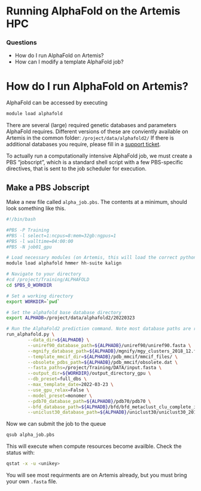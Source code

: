 # Running AlphaFold on the Artemis HPC


<div class="questions">

### Questions

- How do I run AlphaFold on Artemis?
- How can I modify a template AlphaFold job?
</div>


# How do I run AlphaFold on Artemis?

AlphaFold can be accessed by executing
```bash
module load alphafold
```

There are several (large) required genetic databases and parameters AlphaFold requires. Different versions of these are conviently available on Artemis in the common folder: `/project/data/alphafold2/` 
If there is additional databases you require, please fill in a [support ticket](https://sydneyuni.service-now.com/sm?id=sc_cat_item&sys_id=1ab0bb626d2935008dd31a4dcf150a21&sysparm_category=56db92a0db1f73042d38cae43a961918).


To actually run a computationally intensive AlphaFold job, we must create a PBS "jobscript", which is a standard shell script with a few PBS-specific directives, that is sent to the job scheduler for execution. 

## Make a PBS Jobscript

Make a new file called `alpha_job.pbs`.
The contents at a minimum, should look something like this.

```bash
#!/bin/bash

#PBS -P Training
#PBS -l select=1:ncpus=8:mem=32gb:ngpus=1
#PBS -l walltime=04:00:00
#PBS -N job01_gpu

# Load necessary modules (on Artemis, this will load the correct python environment with AlphaFold installed)
module load alphafold hmmer hh-suite kalign

# Navigate to your directory 
#cd /project/Training/ALPHAFOLD
cd $PBS_O_WORKDIR

# Set a working directory
export WORKDIR=`pwd`

# Set the alphafold base database directory
export ALPHADB=/project/data/alphafold2/20220323

# Run the AlphaFold2 prediction command. Note most database paths are required
run_alphafold.py \
        --data_dir=${ALPHADB} \
        --uniref90_database_path=${ALPHADB}/uniref90/uniref90.fasta \
        --mgnify_database_path=${ALPHADB}/mgnify/mgy_clusters_2018_12.fa \
        --template_mmcif_dir=${ALPHADB}/pdb_mmcif/mmcif_files/ \
        --obsolete_pdbs_path=${ALPHADB}/pdb_mmcif/obsolete.dat \
        --fasta_paths=/project/Training/DATA/input.fasta \
        --output_dir=${WORKDIR}/output_directory_gpu \
        --db_preset=full_dbs \
        --max_template_date=2022-03-23 \
        --use_gpu_relax=False \
        --model_preset=monomer \
        --pdb70_database_path=${ALPHADB}/pdb70/pdb70 \
        --bfd_database_path=${ALPHADB}/bfd/bfd_metaclust_clu_complete_id30_c90_final_seq.sorted_opt \
        --uniclust30_database_path=${ALPHADB}/uniclust30/uniclust30_2018_08/uniclust30_2018_08
```

Now we can submit the job to the queue
```bash
qsub alpha_job.pbs
```

This will execute when compute resources become availble. Check the status with: 

```bash
qstat -x -u <unikey>
```

You will see most requirments are on Artemis already, but you must bring your own `.fasta` file.


